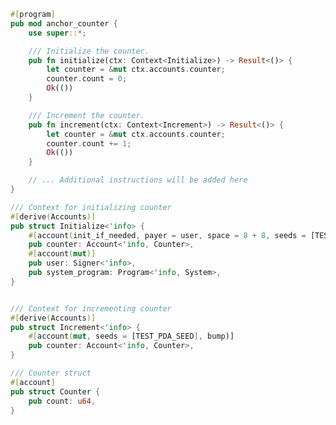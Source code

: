 ```rust
#[program]
pub mod anchor_counter {
    use super::*;

    /// Initialize the counter.
    pub fn initialize(ctx: Context<Initialize>) -> Result<()> {
        let counter = &mut ctx.accounts.counter;
        counter.count = 0;
        Ok(())
    }

    /// Increment the counter.
    pub fn increment(ctx: Context<Increment>) -> Result<()> {
        let counter = &mut ctx.accounts.counter;
        counter.count += 1;
        Ok(())
    }

    // ... Additional instructions will be added here
}

/// Context for initializing counter
#[derive(Accounts)]
pub struct Initialize<'info> {
    #[account(init_if_needed, payer = user, space = 8 + 8, seeds = [TEST_PDA_SEED], bump)]
    pub counter: Account<'info, Counter>,
    #[account(mut)]
    pub user: Signer<'info>,
    pub system_program: Program<'info, System>,
}


/// Context for incrementing counter
#[derive(Accounts)]
pub struct Increment<'info> {
    #[account(mut, seeds = [TEST_PDA_SEED], bump)]
    pub counter: Account<'info, Counter>,
}

/// Counter struct
#[account]
pub struct Counter {
    pub count: u64,
}
```
